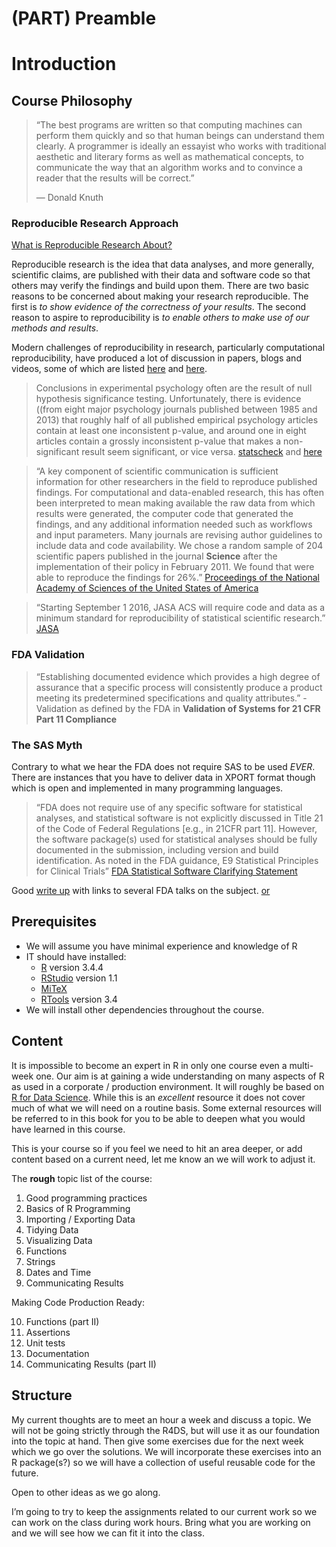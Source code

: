# (PART) Preamble {-}

# Introduction {#preamble-intro}

## Course Philosophy

>  "The best programs are written so that computing machines can perform them quickly and so that human beings can understand them clearly. A programmer is ideally an essayist who works with traditional aesthetic and literary forms as well as mathematical concepts, to communicate the way that an algorithm works and to convince a reader that the results will be correct." 
>
> --- Donald Knuth


### Reproducible Research Approach

[What is Reproducible Research About?](https://www.coursera.org/learn/reproducible-research/lecture/FvOGB/what-is-reproducible-research-about)

Reproducible research is the idea that data analyses, and more generally, scientific claims, are published with their data and software code so that others may verify the findings and build upon them. There are two basic reasons to be concerned about making your research reproducible. The first is *to show evidence of the correctness of your results*. The second reason to aspire to reproducibility is *to enable others to make use of our methods and results*.  

Modern challenges of reproducibility in research, particularly computational reproducibility, have produced a lot of discussion in papers, blogs and videos, some of which are listed [here](http://ropensci.github.io/reproducibility-guide/sections/references/) and [here](https://reproducibleresearch.net/).


> Conclusions in experimental psychology often are the result of null hypothesis
 significance testing. Unfortunately, there is evidence ((from eight major psychology journals published between 1985 and 2013) that roughly half of all published empirical psychology articles contain at least one inconsistent p-value, and around one in eight articles contain a grossly inconsistent p-value that makes a non-significant result seem significant, or vice versa. [statscheck](https://mbnuijten.com/statcheck/) and [here](http://blog.revolutionanalytics.com/2016/10/statcheck.html)
 

> "A key component of scientific communication is sufficient information for other researchers in the field to reproduce published findings. For computational and data-enabled research, this has often been interpreted to mean making available the raw data from which results were generated, the computer code that generated the findings, and any additional information needed such as workflows and input parameters. Many journals are revising author guidelines to include data and code availability. We chose a random sample of 204 scientific papers published in the journal **Science** after the implementation of their policy in February 2011. We found that were able to reproduce the findings for 26%." [Proceedings of the National Academy of Sciences of the United States of America](http://www.pnas.org/content/115/11/2584)

> "Starting September 1 2016, JASA ACS will require code and data as a minimum standard for reproducibility of statistical scientific research." [JASA](https://magazine.amstat.org/blog/2016/07/01/jasa-reproducible16/)



### FDA Validation

> “Establishing documented evidence which provides a high
degree of assurance that a specific process will consistently produce a product meeting its
predetermined specifications and quality attributes." -Validation as defined by the FDA in **Validation of Systems for 21 CFR Part 11 Compliance**

### The SAS Myth

Contrary to what we hear the FDA does not require SAS to be used *EVER*.  There are instances that you have to deliver data in XPORT format though which is open and implemented in many programming languages.

> "FDA does not require use of any specific software for statistical analyses,
and statistical software is not explicitly discussed in Title 21 of the Code of
Federal Regulations [e.g., in 21CFR part 11].  However, the software package(s)
used for statistical analyses should be fully documented in the submission,
including version and build identification.  As noted in the FDA guidance, E9
Statistical Principles for Clinical Trials" [FDA Statistical Software Clarifying Statement](https://www.fda.gov/downloads/forindustry/datastandards/studydatastandards/ucm587506.pdf)


Good [write up](http://blog.revolutionanalytics.com/2017/06/r-fda.html) with links to several FDA talks on the subject. [or](https://thomaswdinsmore.com/2014/12/01/sas-versus-r-part-1/)


## Prerequisites

- We will assume you have minimal experience and knowledge of R
- IT should have installed:
    - [R](https://cran.r-project.org/) version 3.4.4
    - [RStudio](https://www.rstudio.com/products/rstudio/download/#download) version 1.1 
    - [MiTeX](https://miktex.org/)
    - [RTools](https://cran.r-project.org/bin/windows/Rtools/) version 3.4
- We will install other dependencies throughout the course.


## Content

It is impossible to become an expert in R in only one course even a multi-week one. Our aim is at gaining a wide understanding on many aspects of R as used in a corporate / production environment. It will roughly be based on [R for Data Science](http://r4ds.had.co.nz).  While this is an *excellent* resource it does not cover much of what we will need on a routine basis.  Some external resources will be referred to in this book for you to be able to deepen what you would have learned in this course.

This is your course so if you feel we need to hit an area deeper, or add content based on a current need, let me know an we will work to adjust it.

The **rough** topic list of the course:

1. Good programming practices
2. Basics of R Programming
3. Importing / Exporting Data
4. Tidying Data
5. Visualizing Data
6. Functions
7. Strings
8. Dates and Time
9. Communicating Results

Making Code Production Ready:

10. Functions (part II)
11. Assertions
12. Unit tests
13. Documentation
14. Communicating Results (part II)

## Structure

My current thoughts are to meet an hour a week and discuss a topic.  We will not be going strictly through the R4DS, but will use it as our foundation into the topic at hand. Then give some exercises due for the next week which we go over the solutions.  We will incorporate these exercises into an R package(s?) so we will have a collection of useful reusable code for the future.

Open to other ideas as we go along.

I’m going to try to keep the assignments related to our current work so we can work on the class during work hours.  Bring what you are working on and we will see how we can fit it into the class.


